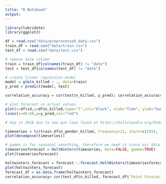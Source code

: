 ```yaml
---
title: "R Notebook"
output: 
---
```


```r
library(lubridate)
library(ggplot2)
```

```r
df = read.csv("data/preprocessed_data.csv")
train_df = read.csv("data/train.csv")
test_df = read.csv("data/test.csv")
```

```r
# remove date column
train = train_df[colnames(train_df) != "date"]
test = test_df[colnames(test_df) != "date"]

# create linear regression model
model = glm(n_killed ~ ., data=train)
y_pred = predict(model, test)

correlation_accuracy = cor(test$n_killed, y_pred); correlation_accuracy
```

```r
# plot forecast vs actual values
plot(x=df$id,y=df$n_killed,type="l",col="black", xlab="Time", ylab="Gun-Related Deaths")
lines(x=49:60,y=y_pred,col="red")

# dip in 2018 due to new gun laws found at https://ballotpedia.org/Federal_policy_on_laws_governing_guns_and_firearms,_2017-2020
```

```r
timeseries = ts(train_df$n_gender_killed, frequency=12, start=c(2014, 1)); timeseries
plot(decompose(timeseries))
```

```r
# gamma is for seasonal smoothing, therefore we need it since our data is seasonal
timeseriesforecast = HoltWinters(timeseries, beta=FALSE, gamma=TRUE)
plot(timeseriesforecast)
```

```r
holtwinters_forecast = forecast:::forecast.HoltWinters(timeseriesforecast, h=12); holtwinters_forecast
plot(holtwinters_forecast)
forecast_df = as.data.frame(holtwinters_forecast)
correlation_accuracy= cor(test_df$n_killed, forecast_df$`Point Forecast`); correlation_accuracy
```



